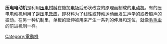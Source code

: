 {{unreferenced|time=2019-09-09T11:25:02+00:00}}
{{NoteTA|G1=物理學
|1=zh-hans:电动机;zh-hk:摩打;zh-tw:馬達;
}}
'''压电电动机'''是利用[[压电材料|压电材料]]在施加[[电场|电场]]后形状改变的原理而制成的[[电动机|电动机]]。有的压电电动机利用了[[逆压电效应|逆压电效应]]，即材料为了线性或转动运动而发生声学的或者超声的振动。在另一种机制里，单板的延伸被用来产生一系列的伸展和定位，就像[[毛毛虫|毛毛虫]]的前进机制一样。

{{電動機}}
{{tech-stub}}

[[Category:電動機|Category:電動機]]